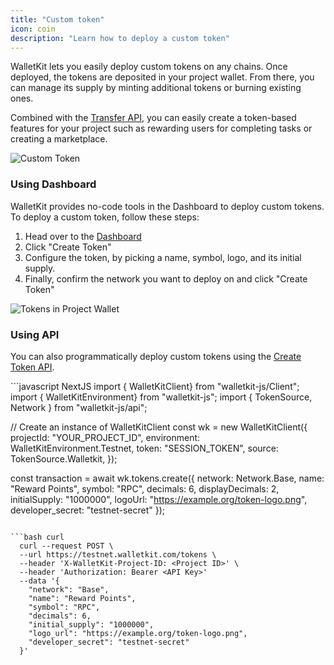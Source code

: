 ```yaml
---
title: "Custom token"
icon: coin
description: "Learn how to deploy a custom token"
---
```


WalletKit lets you easily deploy custom tokens on any chains. Once deployed, the tokens are deposited in your project
wallet. From there, you can manage its supply by minting additional tokens or burning existing ones.

Combined with the [Transfer API](make-transfer), you can easily create a token-based features for your project such as
rewarding users for completing tasks or creating a marketplace.

![Custom Token](/images/reference/custom-token.png)

### Using Dashboard
WalletKit provides no-code tools in the Dashboard to deploy custom tokens. To deploy a custom token, follow these steps:
1. Head over to the [Dashboard](https://app.walletkit.com/)
2. Click "Create Token"
3. Configure the token, by picking a name, symbol, logo, and its initial supply.
4. Finally, confirm the network you want to deploy on and click "Create Token"

![Tokens in Project Wallet](/images/reference/dashboard-tokens.png)

### Using API

You can also programmatically deploy custom tokens using the
[Create Token API](http://localhost:3000/api-reference/tokens/create-token).

<CodeGroup>
```javascript NextJS
import { WalletKitClient} from "walletkit-js/Client";
import { WalletKitEnvironment} from "walletkit-js";
import { TokenSource, Network } from "walletkit-js/api";

// Create an instance of WalletKitClient
const wk = new WalletKitClient({
    projectId: "YOUR_PROJECT_ID",
    environment: WalletKitEnvironment.Testnet,
    token: "SESSION_TOKEN",
    source: TokenSource.Walletkit,
});

const transaction = await wk.tokens.create({
  network: Network.Base,
  name: "Reward Points",
  symbol: "RPC",
  decimals: 6,
  displayDecimals: 2,
  initialSupply: "1000000",
  logoUrl: "https://example.org/token-logo.png",
  developer_secret: "testnet-secret"
});
```

```bash curl
  curl --request POST \
  --url https://testnet.walletkit.com/tokens \
  --header 'X-WalletKit-Project-ID: <Project ID>' \
  --header 'Authorization: Bearer <API Key>'
  --data '{
    "network": "Base",
    "name": "Reward Points",
    "symbol": "RPC",
    "decimals": 6,
    "initial_supply": "1000000",
    "logo_url": "https://example.org/token-logo.png",
    "developer_secret": "testnet-secret"
  }'
```
</CodeGroup>
